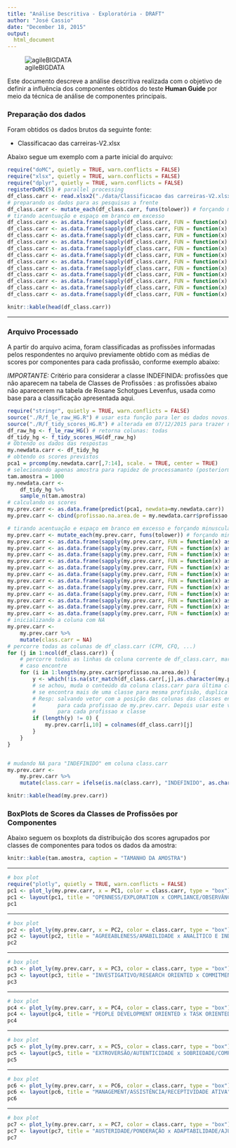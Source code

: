 ```yaml
---
title: "Análise Descritiva - Exploratória - DRAFT"
author: "José Cassio"
date: "December 18, 2015"
output:
  html_document
---
```


![agileBIGDATA](./aBIG5.png)

Este documento descreve a análise descritiva realizada com o objetivo de definir a influência dos componentes obtidos do teste **Human Guide** por meio da técnica de análise de componentes principais.

### Preparação dos dados ###
Foram obtidos os dados brutos da seguinte fonte:

* Classificacao das carreiras-V2.xlsx

Abaixo segue um exemplo com a parte inicial do arquivo:

```r
require("doMC", quietly = TRUE, warn.conflicts = FALSE)
require("xlsx", quietly = TRUE, warn.conflicts = FALSE)
require("dplyr", quietly = TRUE, warn.conflicts = FALSE)
registerDoMC(5) # parallel processing
df_class.carr <- read.xlsx2("./data/Classificacao das carreiras-V2.xlsx", sheetIndex = 1, header = TRUE)
# preparando os dados para as pesquisas a frente
df_class.carr <- mutate_each(df_class.carr, funs(tolower)) # forçando minúsculas
# tirando acentuação e espaço em branco em excesso
df_class.carr <- as.data.frame(sapply(df_class.carr, FUN = function(x) as.character(gsub("á", "a", x))))
df_class.carr <- as.data.frame(sapply(df_class.carr, FUN = function(x) as.character(gsub("é", "e", x))))
df_class.carr <- as.data.frame(sapply(df_class.carr, FUN = function(x) as.character(gsub("í", "i", x))))
df_class.carr <- as.data.frame(sapply(df_class.carr, FUN = function(x) as.character(gsub("ó", "o", x))))
df_class.carr <- as.data.frame(sapply(df_class.carr, FUN = function(x) as.character(gsub("ú", "u", x))))
df_class.carr <- as.data.frame(sapply(df_class.carr, FUN = function(x) as.character(gsub("ã", "a", x))))
df_class.carr <- as.data.frame(sapply(df_class.carr, FUN = function(x) as.character(gsub("õ", "o", x))))
df_class.carr <- as.data.frame(sapply(df_class.carr, FUN = function(x) as.character(gsub("ç", "c", x))))
df_class.carr <- as.data.frame(sapply(df_class.carr, FUN = function(x) as.character(gsub("â", "a", x))))
df_class.carr <- as.data.frame(sapply(df_class.carr, FUN = function(x) as.character(gsub("ê", "e", x))))
df_class.carr <- as.data.frame(sapply(df_class.carr, FUN = function(x) as.character(gsub("ô", "o", x))))
df_class.carr <- as.data.frame(sapply(df_class.carr, FUN = function(x) as.character(gsub("  ", " ", x))))

knitr::kable(head(df_class.carr))
```


----

### Arquivo Processado ###

A partir do arquivo acima, foram classificadas as profissões informadas pelos respondentes no arquivo previamente obtido com as médias de scores por componentes para cada profissão, conforme exemplo abaixo:

*IMPORTANTE:* Critério para considerar a classe INDEFINIDA: profissões que não aparecem na tabela de Classes de Profissões : as profissões abaixo não aparecerem na tabela de Rosane Schotgues Levenfus, usada como base para a classificação apresentada aqui.


```r
require("stringr", quietly = TRUE, warn.conflicts = FALSE)
source("./R/f_le_raw_HG.R") # usar esta função para ler os dados novos. 
source("./R/f_tidy_scores_HG.R") # alterada em 07/12/2015 para trazer nome do respondente tb
df_raw_hg <- f_le_raw_HG() # retorna colunas: todas
df_tidy_hg <- f_tidy_scores_HG(df_raw_hg)
# Obtendo os dados das respostas
my.newdata.carr <- df_tidy_hg
# obtendo os scores previstos
pca1 = prcomp(my.newdata.carr[,7:14], scale. = TRUE, center = TRUE)
# selecionando apenas amostra para rapidez de processamanto (posteriormente colocar em combobox)
tam.amostra = 1000
my.newdata.carr <- 
    df_tidy_hg %>%
    sample_n(tam.amostra)
# calculando os scores
my.prev.carr <- as.data.frame(predict(pca1, newdata=my.newdata.carr))
my.prev.carr <- cbind(profissao.na.area.de = my.newdata.carr$profissao.na.area.de, my.prev.carr)

# tirando acentuação e espaço em branco em excesso e forçando minusculas
my.prev.carr <- mutate_each(my.prev.carr, funs(tolower)) # forçando minúsculas
my.prev.carr <- as.data.frame(sapply(my.prev.carr, FUN = function(x) as.character(gsub("á", "a", x))))
my.prev.carr <- as.data.frame(sapply(my.prev.carr, FUN = function(x) as.character(gsub("é", "e", x))))
my.prev.carr <- as.data.frame(sapply(my.prev.carr, FUN = function(x) as.character(gsub("í", "i", x))))
my.prev.carr <- as.data.frame(sapply(my.prev.carr, FUN = function(x) as.character(gsub("ó", "o", x))))
my.prev.carr <- as.data.frame(sapply(my.prev.carr, FUN = function(x) as.character(gsub("ú", "u", x))))
my.prev.carr <- as.data.frame(sapply(my.prev.carr, FUN = function(x) as.character(gsub("ã", "a", x))))
my.prev.carr <- as.data.frame(sapply(my.prev.carr, FUN = function(x) as.character(gsub("õ", "o", x))))
my.prev.carr <- as.data.frame(sapply(my.prev.carr, FUN = function(x) as.character(gsub("ç", "c", x))))
my.prev.carr <- as.data.frame(sapply(my.prev.carr, FUN = function(x) as.character(gsub("â", "a", x))))
my.prev.carr <- as.data.frame(sapply(my.prev.carr, FUN = function(x) as.character(gsub("ê", "e", x))))
my.prev.carr <- as.data.frame(sapply(my.prev.carr, FUN = function(x) as.character(gsub("ô", "o", x))))
my.prev.carr <- as.data.frame(sapply(my.prev.carr, FUN = function(x) as.character(gsub("  ", " ", x))))
# inicializando a coluna com NA
my.prev.carr <-
    my.prev.carr %>%
    mutate(class.carr = NA)
# percorre todas as colunas de df_class.carr (CFM, CFQ, ...)
for (j in 1:ncol(df_class.carr)) {
    # percorre todas as linhas da coluna corrente de df_class.carr, marcando em my.prev.carr$class.carr
    # caso encontre
    for (i in 1:length(my.prev.carr$profissao.na.area.de)) {
        y <- which(!is.na(str_match(df_class.carr[,j],as.character(my.prev.carr$profissao.na.area.de[i]))))
        # se achou, muda o conteúdo da coluna class.carr para última classe encontrada
        # se encontra mais de uma classe para mesma profissão, duplica a linha para esta classe (como?)
        # Resp: salvando vetor com a posição das colunas das classes encontradas em df_class.carr
        #       para cada profissao de my.prev.carr. Depois usar este vetor para criar linhas duplicadas
        #       para cada profissao x classe
        if (length(y) != 0) {
            my.prev.carr[i,10] = colnames(df_class.carr)[j]
        } 
    }
}


# mudando NA para "INDEFINIDO" em coluna class.carr
my.prev.carr <-
    my.prev.carr %>%
    mutate(class.carr = ifelse(is.na(class.carr), "INDEFINIDO", as.character(class.carr)))

knitr::kable(head(my.prev.carr))
```

### BoxPlots de Scores da Classes de Profissões por Componentes ###

Abaixo seguem os boxplots da distribuição dos scores agrupados por classes de componentes para todos os dados da amostra:

```r
knitr::kable(tam.amostra, caption = "TAMANHO DA AMOSTRA")
```



----



```r
# box plot
require("plotly", quietly = TRUE, warn.conflicts = FALSE)
pc1 <- plot_ly(my.prev.carr, x = PC1, color = class.carr, type = "box")
pc1 <- layout(pc1, title = "OPENNESS/EXPLORATION x COMPLIANCE/OBSERVÂNCIA")
pc1
```


----



```r
# box plot
pc2 <- plot_ly(my.prev.carr, x = PC2, color = class.carr, type = "box")
pc2 <- layout(pc2, title = "AGREEABLENESS/AMABILIDADE x ANALÍTICO E INDEPENDENTE/FOCO EM RESULTADO")
pc2
```


----



```r
# box plot
pc3 <- plot_ly(my.prev.carr, x = PC3, color = class.carr, type = "box")
pc3 <- layout(pc3, title = "INVESTIGATIVO/RESEARCH ORIENTED x COMMITMENT/ENGAJAMENTO")
pc3
```


----



```r
# box plot
pc4 <- plot_ly(my.prev.carr, x = PC4, color = class.carr, type = "box")
pc4 <- layout(pc4, title = "PEOPLE DEVELOPMENT ORIENTED x TASK ORIENTED/ORIENTAÇÃO PARA A TAREFA")
pc4
```


----



```r
# box plot
pc5 <- plot_ly(my.prev.carr, x = PC5, color = class.carr, type = "box")
pc5 <- layout(pc5, title = "EXTROVERSÃO/AUTENTICIDADE x SOBRIEDADE/COMPOSTURA/COMEDIMENTO")
pc5
```


----



```r
# box plot
pc6 <- plot_ly(my.prev.carr, x = PC6, color = class.carr, type = "box")
pc6 <- layout(pc6, title = "MANAGEMENT/ASSISTÊNCIA/RECEPTIVIDADE ATIVA")
pc6
```


----



```r
# box plot
pc7 <- plot_ly(my.prev.carr, x = PC7, color = class.carr, type = "box")
pc7 <- layout(pc7, title = "AUSTERIDADE/PONDERAÇÃO x ADAPTABILIDADE/AJUSTAMENTO)")
pc7
```

